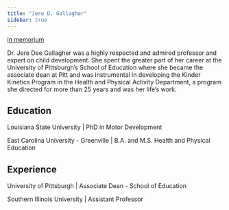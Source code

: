 ```yaml
---
title: "Jere D. Gallagher"
sidebar: true
---
```


[in memorium](https://www.legacy.com/us/obituaries/triblive-tribune-review/name/jere-gallagher-obituary?id=8620227)

Dr. Jere Dee Gallagher was a highly respected and admired professor and expert on child development. She spent the greater part of her career at the University of Pittsburgh's School of Education where she became the associate dean at Pitt and was instrumental in developing the Kinder Kinetics Program in the Health and Physical Activity Department, a program she directed for more than 25 years and was her life's work.

## Education

Louisiana State University \| PhD in Motor Development

East Carolina University - Greenville \| B.A. and M.S. Health and Physical Education

## Experience

University of Pittsburgh \| Associate Dean - School of Education

Southern Illinois University \| Assistant Professor
